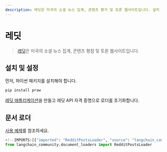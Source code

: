 ```yaml
---
description: 레딧은 미국의 소셜 뉴스 집계, 콘텐츠 평가 및 토론 웹사이트입니다. 설치 및 설정 방법과 문서 로더 사용 예제를 제공합니다.
---
```


# 레딧

> [레딧](https://www.reddit.com)은 미국의 소셜 뉴스 집계, 콘텐츠 평점 및 토론 웹사이트입니다.

## 설치 및 설정

먼저, 파이썬 패키지를 설치해야 합니다.

```bash
pip install praw
```


[레딧 애플리케이션](https://www.reddit.com/prefs/apps/)을 만들고 레딧 API 자격 증명으로 로더를 초기화합니다.

## 문서 로더

[사용 예제](/docs/integrations/document_loaders/reddit)를 참조하세요.

```python
<!--IMPORTS:[{"imported": "RedditPostsLoader", "source": "langchain_community.document_loaders", "docs": "https://api.python.langchain.com/en/latest/document_loaders/langchain_community.document_loaders.reddit.RedditPostsLoader.html", "title": "Reddit"}]-->
from langchain_community.document_loaders import RedditPostsLoader
```